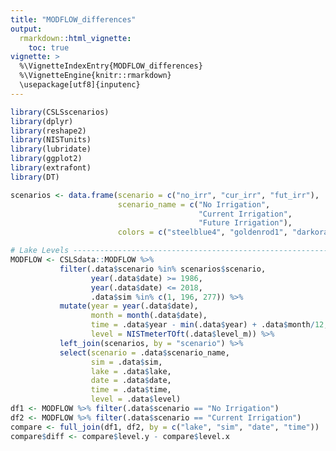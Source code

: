 ```yaml
---
title: "MODFLOW_differences"
output: 
  rmarkdown::html_vignette:
    toc: true
vignette: >
  %\VignetteIndexEntry{MODFLOW_differences}
  %\VignetteEngine{knitr::rmarkdown}
  \usepackage[utf8]{inputenc}
---
```


```r
library(CSLSscenarios)
library(dplyr)
library(reshape2)
library(NISTunits)
library(lubridate)
library(ggplot2)
library(extrafont)
library(DT)

scenarios <- data.frame(scenario = c("no_irr", "cur_irr", "fut_irr"),
                        scenario_name = c("No Irrigation", 
                                          "Current Irrigation",
                                          "Future Irrigation"),
                        colors = c("steelblue4", "goldenrod1", "darkorange"))

# Lake Levels ------------------------------------------------------------------
MODFLOW <- CSLSdata::MODFLOW %>%
           filter(.data$scenario %in% scenarios$scenario,
                  year(.data$date) >= 1986,
                  year(.data$date) <= 2018,
                  .data$sim %in% c(1, 196, 277)) %>%
           mutate(year = year(.data$date),
                  month = month(.data$date),
                  time = .data$year - min(.data$year) + .data$month/12,
                  level = NISTmeterTOft(.data$level_m)) %>%
           left_join(scenarios, by = "scenario") %>%
           select(scenario = .data$scenario_name,
                  sim = .data$sim,
                  lake = .data$lake, 
                  date = .data$date,
                  time = .data$time,
                  level = .data$level)
df1 <- MODFLOW %>% filter(.data$scenario == "No Irrigation")
df2 <- MODFLOW %>% filter(.data$scenario == "Current Irrigation")
compare <- full_join(df1, df2, by = c("lake", "sim", "date", "time"))
compare$diff <- compare$level.y - compare$level.x

```

```r



```

